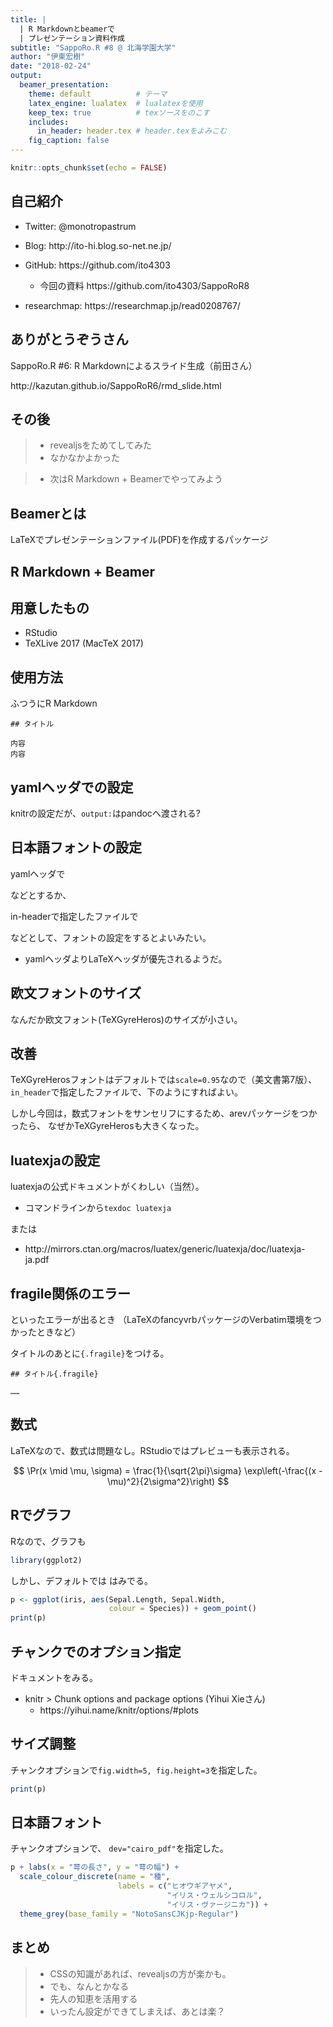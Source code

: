 ```yaml
---
title: |
  | R Markdownとbeamerで
  | プレゼンテーション資料作成
subtitle: "SappoRo.R #8 @ 北海学園大学"
author: "伊東宏樹"
date: "2018-02-24"
output:
  beamer_presentation:
    theme: default          # テーマ
    latex_engine: lualatex  # lualatexを使用
    keep_tex: true          # texソースをのこす
    includes:
      in_header: header.tex # header.texをよみこむ
    fig_caption: false
---
```


```r
knitr::opts_chunk$set(echo = FALSE)
```

## 自己紹介

- Twitter: @monotropastrum

- Blog: http://ito-hi.blog.so-net.ne.jp/

- GitHub: https://github.com/ito4303
    - \small 今回の資料 https://github.com/ito4303/SappoRoR8

- researchmap: https://researchmap.jp/read0208767/

## ありがとうぞうさん

\begin{center}
\includegraphics[width=6cm]{kazutan_SappoRoR8.png}
\end{center}

SappoRo.R #6: R Markdownによるスライド生成（前田さん）

http://kazutan.github.io/SappoRoR6/rmd_slide.html

## その後

>- \Large revealjsをためてしてみた
    - \Large なかなかよかった

>- \Large 次はR Markdown + Beamerでやってみよう

## Beamerとは

\Large LaTeXでプレゼンテーションファイル(PDF)を作成するパッケージ

## R Markdown + Beamer

\begin{center}
\includegraphics[width=9cm]{NewRmd.png}
\end{center}

<!--
## なぜR Markdown

- \Large RStudioで完結
- \Large 作業を自動化
- \Large コピー&ペーストを撲滅
-->

## 用意したもの

- \Large RStudio
- \Large TeXLive 2017 (MacTeX 2017)

## 使用方法{.fragile}

ふつうにR Markdown

```
## タイトル

内容
内容

```

<!--
## なやみどころのメモ

- LaTeXでの日本語フォントの設定
- 設定を書くところがいくつかあるが、この設定は何に対する設定?
    - knitr
    - pandoc
    - LaTeX
- Rから出力される図のサイズ
    - `fig.width`, `fig.height`, `out.width`, `out.height`
- Rから出力されるグラフィックの形式
    - `dev="pdf"`では日本語フォントが埋めこまれない
        - `dev="cairo_pdf"`ならOK
        - `dev="png"`で解像度をあげて(`dpi=200`)出力も
-->

## yamlヘッダでの設定{.fragile}
knitrの設定だが、`output:`はpandocへ渡される?

\begin{lstlisting}[basicstyle={\footnotesize\ttfamily}]
output:
  beamer_presentation:
    theme: default           # テーマ
    latex_engine: lualatex   # lualatexを使用
    keep_tex: true           # TeXソースをのこす
    includes:
      in_header: header.tex  # header.texをよみこむ
    fig_caption: false
\end{lstlisting}

<!--
## header.tex
LaTeXへの設定
```
\usepackage{arev}
\usefonttheme[onlymath]{serif}
\usepackage{fontspec}
\setmainfont{TeXGyreHeros}
\setsansfont{TeXGyreHeros}
\setmonofont{NotoSansMonoCJKjp}

%% Japanese font
\usepackage{luatexja-otf}
\usepackage[match,deluxe,expert,noto-otf]{luatexja-preset}
\renewcommand{\kanjifamilydefault}{\gtdefault}
```
-->

## 日本語フォントの設定{.fragile}

yamlヘッダで
\begin{lstlisting}
mainfont: NotoSansCJKjp
\end{lstlisting}
などとするか、

in-headerで指定したファイルで

\begin{lstlisting}[language=TeX]
\usepackage{luatexja-otf}
\usepackage[match,deluxe,expert,noto-otf]{luatexja-preset}
\renewcommand{\kanjifamilydefault}{\gtdefault}
\end{lstlisting}

などとして、フォントの設定をするとよいみたい。

- yamlヘッダよりLaTeXヘッダが優先されるようだ。

## 欧文フォントのサイズ

なんだか欧文フォント(TeXGyreHeros)のサイズが小さい。

\begin{center}
\fbox{\includegraphics{without-arev.pdf}}
\end{center}



## 改善{.fragile}

TeXGyreHerosフォントはデフォルトでは`scale=0.95`なので（美文書第7版）、
`in_header`で指定したファイルで、下のようにすればよい。
\begin{lstlisting}[language=TeX]
\setmainfont[Scale=1.0]{TeXGyreHeros}
\setsansfont[Scale=1.0]{TeXGyreHeros}
\end{lstlisting}

\begin{center}
\fbox{\includegraphics{with-arev.pdf}}
\end{center}

しかし今回は，数式フォントをサンセリフにするため、arevパッケージをつかったら、
なぜかTeXGyreHerosも大きくなった。




## luatexjaの設定

luatexjaの公式ドキュメントがくわしい（当然）。

- コマンドラインから`texdoc luatexja`

または

- http://mirrors.ctan.org/macros/luatex/generic/luatexja/doc/luatexja-ja.pdf

## fragile関係のエラー{.fragile}

\begin{Verbatim}[frame=single,fontsize=\footnotesize]
! Illegal parameter number in definition of \beamer@doifinframe.
\end{Verbatim}
といったエラーが出るとき
（LaTeXのfancyvrbパッケージのVerbatim環境をつかったときなど）

タイトルのあとに`{.fragile}`をつける。
```
## タイトル{.fragile}

……

```

## 数式{.fragile}

LaTeXなので、数式は問題なし。RStudioではプレビューも表示される。

\begin{lstlisting}[language=TeX]
$$ \Pr(x \mid \mu, \sigma) =
\frac{1}{\sqrt{2\pi}\sigma}
\exp\left(-\frac{(x - \mu)^2}{2\sigma^2}\right) $$
\end{lstlisting}

$$ \Pr(x \mid \mu, \sigma) =
\frac{1}{\sqrt{2\pi}\sigma}
\exp\left(-\frac{(x - \mu)^2}{2\sigma^2}\right) $$

## Rでグラフ

Rなので、グラフも
```r
library(ggplot2)
```

しかし、デフォルトでは はみでる。
```r
p <- ggplot(iris, aes(Sepal.Length, Sepal.Width,
                      colour = Species)) + geom_point()
print(p)
```

## チャンクでのオプション指定

ドキュメントをみる。

- knitr > Chunk options and package options (Yihui Xieさん)
    - https://yihui.name/knitr/options/#plots

## サイズ調整
チャンクオプションで`fig.width=5, fig.height=3`を指定した。
```r
print(p)
```


## 日本語フォント
チャンクオプションで、 `dev="cairo_pdf"`を指定した。
```r
p + labs(x = "萼の長さ", y = "萼の幅") +
  scale_colour_discrete(name = "種",
                        labels = c("ヒオウギアヤメ", 
                                   "イリス・ウェルシコロル",
                                   "イリス・ヴァージニカ")) +
  theme_grey(base_family = "NotoSansCJKjp-Regular")
```

## まとめ
>- \Large CSSの知識があれば、revealjsの方が楽かも。
>- \Large でも、なんとかなる
>- \Large 先人の知恵を活用する
>- \Large いったん設定ができてしまえば、あとは楽？



